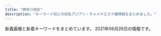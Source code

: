 ```yaml
---
title: "神奈川地区"
description: "キーワード別にの巨乳アジアン・チャイナエステ嬢情報をまとめました。"
---
```


新着画像と新着キーワードをまとめています。
2021年06月26日の情報です。

<DmmAffiliateIns />
<KeywordTable
  shops={
    [
    {
        "name": "\u82b1\u306e\u604b",
        "keywords": {},
        "url": "http://www.sh-riraku77.site/",
        "img_links": [
            "http://www.sh-riraku77.site/plus/images/room1.jpg",
            "http://www.sh-riraku77.site/picture/photo3.png",
            "http://www.sh-riraku77.site/picture/i_therapist.png",
            "http://www.sh-riraku77.site/picture/top23.png",
            "http://www.sh-riraku77.site/uploads/210608/1-21060Q30J02X.jpg",
            "http://www.sh-riraku77.site/picture/end.png",
            "http://www.sh-riraku77.site/plus/images/room4.jpg",
            "http://www.sh-riraku77.site/picture/s_staff.png",
            "http://www.sh-riraku77.site/uploads/210325/1-210325133926495.jpg",
            "http://www.sh-riraku77.site/plus/images/room3.jpg",
            "http://www.sh-riraku77.site/picture/s_new.png",
            "http://www.sh-riraku77.site/plus/images/room2.jpg",
            "http://www.sh-riraku77.site/picture/top22.png"
        ],
        "station": "JR\u65b0\u6749\u7530\u99c5\u897f\u53e3"
    },
    {
        "keywords": {
            "86": 4,
            "89": 2,
            "85": 2,
            "83": 4
        },
        "name": "\u9e97",
        "img_links": [
            "http://es-rei.work/_src/26747158/base_03.png",
            "http://es-rei.work/_src/47863244/line1.jpg",
            "http://es-rei.work/_src/26747205/navi2_01.png",
            "http://es-rei.work/_src/26747206/navi2_02.png",
            "http://es-rei.work/_src/26747153/base_01.png",
            "http://es-rei.work/_src/26838158/wechatimg75.jpg",
            "http://es-rei.work/_src/26747141/base_03.png",
            "http://es-rei.work/_src/26747202/list_03.png",
            "http://es-rei.work/_src/26747300/line3.png",
            "http://es-rei.work/_src/26824435/cam2.png",
            "http://es-rei.work/_src/26747204/list_05.png",
            "http://es-rei.work/_src/26747302/wechatimg204.jpg",
            "http://es-rei.work/_src/26747210/navi2_06.png",
            "http://es-rei.work/_src/26747289/wechatimg77.jpg",
            "http://es-rei.work/_src/26747287/line3.png",
            "http://es-rei.work/_src/26747229/line1.jpg",
            "http://es-rei.work/_src/26747221/wechatimg164_1.jpg",
            "http://es-rei.work/_src/34041596/05859f21726dfcef9faa9bab12a2595.jpg",
            "http://es-rei.work/_src/26790995/wechatimg38_20181018221746252.jpg",
            "http://es-rei.work/_src/26824216/b0131b16446464e537eff864d8f041bb.jpg",
            "http://es-rei.work/_src/26747199/sign.png",
            "http://es-rei.work/_src/26747288/line3.png",
            "http://es-rei.work/_src/34041693/line1.jpg",
            "http://es-rei.work/_src/26747231/line1.jpg",
            "http://es-rei.work/4.jpg",
            "http://es-rei.work/_src/34041599/line3.png",
            "http://es-rei.work/_src/26747203/list_04.png",
            "http://es-rei.work/_src/26747132/line1.jpg",
            "http://es-rei.work/_src/26747187/base_03.png",
            "http://es-rei.work/_src/26747173/base_03.png",
            "http://es-rei.work/_src/47863239/line3.png",
            "http://es-rei.work/_src/47863242/100054276feb8d8cef3ac5199531cfe.jpg",
            "http://es-rei.work/_src/26747170/base_01.png",
            "http://es-rei.work/_src/26747089/51d8ecbee4cc2935f070c539c37ded71.jpg",
            "http://es-rei.work/_src/26838174/line.png",
            "http://es-rei.work/5.jpg",
            "http://es-rei.work/_src/26747208/navi2_04.png",
            "http://es-rei.work/_src/26747093/_igp4295.jpg",
            "http://es-rei.work/_src/26747201/list_02.png",
            "http://es-rei.work/_src/26747114/base_03.png",
            "http://es-rei.work/_src/26747209/navi2_05.png",
            "http://es-rei.work/_src/26791115/_igp4263.jpg",
            "http://es-rei.work/_src/26747223/line3.png",
            "http://es-rei.work/_src/26791053/_dsf9449.jpg",
            "http://es-rei.work/_src/26838157/wechatimg77.jpg",
            "http://es-rei.work/_src/26747222/line3.png",
            "http://es-rei.work/_src/26791051/_dsf9446.jpg",
            "http://es-rei.work/2.jpg",
            "http://es-rei.work/_src/26747226/line3.png",
            "http://es-rei.work/_src/26747293/line3.png",
            "http://es-rei.work/_src/26747200/list_01.png",
            "http://es-rei.work/_src/34041600/line3.png",
            "http://es-rei.work/_src/47863108/wechatimg26_20200914183556350.jpg",
            "http://es-rei.work/_src/26791049/_dsf9442.jpg",
            "http://es-rei.work/3.jpg",
            "http://es-rei.work/_src/26838156/wechatimg204.jpg",
            "http://es-rei.work/_src/26747301/line3.png",
            "http://es-rei.work/_src/26838136/news.jpg",
            "http://es-rei.work/_src/26747296/line1.jpg",
            "http://es-rei.work/_src/26747294/line3.png",
            "http://es-rei.work/_src/26747185/base_01.png",
            "http://es-rei.work/1.jpg",
            "http://es-rei.work/_src/26838160/line.png",
            "http://es-rei.work/_src/47863241/05859f21726dfcef9faa9bab12a2595.jpg",
            "http://es-rei.work/_src/26747227/line3.png",
            "http://es-rei.work/_src/26747126/base_01.png",
            "http://es-rei.work/_src/26747086/base_01.png",
            "http://es-rei.work/_src/34041597/wechatimg26_20200914183556350.jpg",
            "http://es-rei.work/_src/47863240/line3.png",
            "http://es-rei.work/_src/26747304/line1.jpg",
            "http://es-rei.work/_src/26747225/wechatimg75.jpg",
            "http://es-rei.work/_src/26747207/navi2_03.png",
            "http://es-rei.work/_src/34124118/wechatimg26_20200914183556350.jpg",
            "http://es-rei.work/_src/26747292/wechatimg202.jpg",
            "http://es-rei.work/_src/26838155/wechatimg202.jpg",
            "http://es-rei.work/_src/26747218/line1.jpg"
        ],
        "url": "http://es-rei.work/",
        "station": "JR\u85e4\u6ca2\u99c5\u5357\u53e3"
    },
    {
        "keywords": {},
        "img_links": [
            "http://www.hamabei.com/images/buttona_06.jpg",
            "http://www.hamabei.com/images/buttona_05.jpg",
            "http://www.hamabei.com/images/giral007.jpg",
            "http://www.hamabei.com/images/buttona_07.jpg",
            "http://www.hamabei.com/images/buttona_04.jpg",
            "http://www.hamabei.com/images/miki1.jpg",
            "http://www.hamabei.com/images/giral009.jpg",
            "http://www.hamabei.com/images/qr.jpg",
            "http://www.hamabei.com/images/kaori1.jpg",
            "http://www.hamabei.com/images/yuka1.jpg",
            "http://www.hamabei.com/images/giral015.jpg",
            "http://www.hamabei.com/images/buttona_03.jpg",
            "http://www.hamabei.com/images/giral014.jpg",
            "http://www.hamabei.com/images/buttona_08.jpg",
            "http://www.hamabei.com/images/nana1.jpg",
            "http://www.hamabei.com/images/giral012.jpg"
        ],
        "url": "http://www.hamabei.com/",
        "name": "\u6d5c\u8fba\u306e\u604b",
        "station": "JR\u8305\u30f6\u5d0e\u99c5\u5357\u53e3"
    },
    {
        "url": "http://onlyone-relax.xyz/",
        "keywords": {
            "F": 8,
            "C": 8,
            "E": 8,
            "D": 61
        },
        "name": "\u30ad\u30e5\u30fc\u30c8",
        "img_links": [
            "http://onlyone-relax.xyz/images/cg10.jpg",
            "http://onlyone-relax.xyz/images/cg02.jpg",
            "http://onlyone-relax.xyz/images/cg01.jpg",
            "http://onlyone-relax.xyz/images/spacer300x450.png",
            "http://onlyone-relax.xyz/images/qr.jpg",
            "http://onlyone-relax.xyz/images/cg05.jpg",
            "http://onlyone-relax.xyz/images/cg09.jpg",
            "http://onlyone-relax.xyz/images/cg07.jpg",
            "http://onlyone-relax.xyz/images/4.jpg",
            "http://onlyone-relax.xyz/images/cg04.jpg",
            "http://onlyone-relax.xyz/images/top.png",
            "http://onlyone-relax.xyz/images/cg08.jpg",
            "http://onlyone-relax.xyz/images/cg03.jpg",
            "http://onlyone-relax.xyz/images/2.jpg",
            "http://onlyone-relax.xyz/images/top2.png",
            "http://onlyone-relax.xyz/images/cg06.jpg",
            "http://onlyone-relax.xyz/images/1.jpg"
        ],
        "station": "JR\u5c0f\u7530\u539f\u99c5\u897f\u53e3"
    },
    {
        "img_links": [
            "http://piyuataichi.xyz/picture/news.png",
            "http://piyuataichi.xyz/picture/top.png",
            "http://piyuataichi.xyz/picture/staff_s.png",
            "http://piyuataichi.xyz/uploads/210626/1-210626164312E4.jpg",
            "http://piyuataichi.xyz/uploads/210626/1-210626164Ja12.jpg",
            "http://piyuataichi.xyz/uploads/210626/1-210626164151A6.jpg",
            "http://piyuataichi.xyz/uploads/210626/1-210626164J14c.jpg",
            "http://piyuataichi.xyz/uploads/210626/1-21062616412X63.jpg",
            "http://piyuataichi.xyz/picture/evetop.png",
            "http://piyuataichi.xyz/uploads/210626/1-21062616432Y02.jpg"
        ],
        "name": "calm \u30ab\u30fc\u30e0",
        "url": "http://piyuataichi.xyz/",
        "station": "JR\u85e4\u6ca2\u99c5\u5357\u53e3",
        "keywords": {
            "86": 4,
            "85": 2,
            "D": 6
        }
    },
    {
        "name": "\u6e05\u6c34\u6e7e",
        "url": "http://vinerty.xyz/",
        "img_links": [
            "http://vinerty.xyz/uploads/210414/1-210414154346291.png",
            "http://vinerty.xyz/uploads/210414/1-2104141542145O.jpg",
            "http://vinerty.xyz/uploads/210414/1-21041415424K61.jpg",
            "http://vinerty.xyz/templets/default/picture/rec1.png",
            "http://vinerty.xyz/uploads/180620/1-1P62010193X63.jpg",
            "http://vinerty.xyz/uploads/210414/1-21041416305D18.jpg",
            "http://vinerty.xyz/templets/default/picture/head.jpg",
            "http://vinerty.xyz/uploads/180620/1-1P62010154K00.png",
            "http://vinerty.xyz/templets/default/picture/staff_t.jpg",
            "http://vinerty.xyz/uploads/210424/1-210424092F2349.jpg",
            "http://vinerty.xyz/templets/default/picture/news.jpg",
            "http://vinerty.xyz/templets/default/picture/interior_t.jpg",
            "http://vinerty.xyz/uploads/210414/1-210414154313312.jpg"
        ],
        "station": "\u6e58\u5357\u53f0\u99c5\u897f\u53e3",
        "keywords": {}
    },
    {
        "name": "\u30c0\u30df\u30a2\u30fc",
        "img_links": [
            "https://es-happy.com/staffPhoto/s20210522133207.jpg",
            "https://es-happy.com/images/store/01.jpg",
            "https://es-happy.com/images/store/04.jpg",
            "https://es-happy.com/staffPhoto/b20210522133148.jpg",
            "https://es-happy.com/staffPhoto/s20210522133223.jpg",
            "https://es-happy.com/staffPhoto/s20210522133148.jpg",
            "https://es-happy.com/staffPhoto/b20210522133223.jpg",
            "https://es-happy.com/images/mobile.jpg",
            "https://es-happy.com/images/store/03.jpg",
            "https://es-happy.com/images/returnBtn.jpg",
            "https://es-happy.com/staffPhoto/s20210522133230.jpg",
            "https://es-happy.com/images/store/02.jpg",
            "https://es-happy.com/staffPhoto/b20210522133207.jpg"
        ],
        "station": "JR\u6771\u6238\u585a\u99c5\u6771\u53e3",
        "keywords": {
            "86": 1,
            "85": 1,
            "87": 1,
            "D": 2
        },
        "url": "https://es-happy.com/"
    },
    {
        "keywords": {},
        "url": "http://lavender-est.xyz/",
        "station": "JR\u85e4\u6ca2\u99c5\u5357\u53e3",
        "name": "\u30e9\u30d9\u30f3\u30c0\u30fc",
        "img_links": [
            "http://lavender-est.xyz/images/room/r4.jpg",
            "http://lavender-est.xyz/girl/15_1.jpg",
            "http://lavender-est.xyz/girl/7.jpg",
            "http://lavender-est.xyz/images/room/r3.jpg",
            "http://lavender-est.xyz/girl/14.jpg",
            "http://lavender-est.xyz/images/pro_girl_line.jpg",
            "http://lavender-est.xyz/girl/1.jpg",
            "http://lavender-est.xyz/girl/14_2.jpg",
            "http://lavender-est.xyz/girl/10.jpg",
            "http://lavender-est.xyz/girl/4.jpg",
            "http://lavender-est.xyz/girl/6_1.jpg",
            "http://lavender-est.xyz/images/top01.jpg",
            "http://lavender-est.xyz/girl/15.jpg",
            "http://lavender-est.xyz/girl/6.jpg",
            "http://lavender-est.xyz/girl/5.jpg",
            "http://lavender-est.xyz/images/mobile.png",
            "http://lavender-est.xyz/images/lr_02.jpg",
            "http://lavender-est.xyz/images/tel.png",
            "http://lavender-est.xyz/images/twitter.jpg",
            "http://lavender-est.xyz/girl/3.jpg",
            "http://lavender-est.xyz/girl/4_1.jpg",
            "http://lavender-est.xyz/girl/7_1.jpg",
            "http://lavender-est.xyz/girl/11_2.jpg",
            "http://lavender-est.xyz/girl/2_1.jpg",
            "http://lavender-est.xyz/girl/11_1.jpg",
            "http://lavender-est.xyz/girl/10_2.jpg",
            "http://lavender-est.xyz/images/room/r1.jpg",
            "http://lavender-est.xyz/girl/9.jpg",
            "http://lavender-est.xyz/girl/no.jpg",
            "http://lavender-est.xyz/girl/7_2.jpg",
            "http://lavender-est.xyz/girl/14_1.jpg",
            "http://lavender-est.xyz/girl/5_3.jpg",
            "http://lavender-est.xyz/girl/10_1.jpg",
            "http://lavender-est.xyz/images/room/r2.jpg",
            "http://lavender-est.xyz/girl/11.jpg",
            "http://lavender-est.xyz/girl/9_2.jpg",
            "http://lavender-est.xyz/girl/2.jpg",
            "http://lavender-est.xyz/girl/3_1.jpg",
            "http://lavender-est.xyz/i/girl/4.jpg",
            "http://lavender-est.xyz/images/bar_staff.jpg",
            "http://lavender-est.xyz/girl/9_1.jpg",
            "http://lavender-est.xyz/girl/5_2.jpg",
            "http://lavender-est.xyz/girl/5_1.jpg"
        ]
    },
    {
        "url": "http://tiffany1818.biz/",
        "keywords": {
            "E": 3,
            "D": 15,
            "86": 18
        },
        "img_links": [
            "http://tiffany1818.biz/images/evetop.png",
            "http://tiffany1818.biz/images/cg02.jpg",
            "http://tiffany1818.biz/images/news.png",
            "http://tiffany1818.biz/images/cg03.jpg",
            "http://tiffany1818.biz/images/staff_s.png",
            "http://tiffany1818.biz/images/cg01.jpg",
            "http://tiffany1818.biz/images/top.png",
            "http://tiffany1818.biz/images/cg06.jpg",
            "http://tiffany1818.biz/images/cg05.jpg",
            "http://tiffany1818.biz/images/cg07.jpg"
        ],
        "station": "\u4e0a\u6c38\u8c37\u99c5",
        "name": "\u5922\u306e\u8776\u3005"
    },
    {
        "keywords": {
            "D": 40,
            "E": 8,
            "86": 8,
            "85": 40,
            "C": 8,
            "87": 8
        },
        "img_links": [
            "http://izumi.ests.jp/images/room4.jpg",
            "http://izumi.ests.jp/photos/sites/54/2020/09/2020092004565418.jpg",
            "http://izumi.ests.jp/photos/sites/54/2020/12/2020121307073529.jpg",
            "http://izumi.ests.jp/images/service3.jpg",
            "http://izumi.ests.jp/photos/sites/54/2019/10/2019100205592997.jpg",
            "http://izumi.ests.jp/images/s1.jpg",
            "http://izumi.ests.jp/photos/sites/54/2020/05/2020051209400132.jpg",
            "http://izumi.ests.jp/images/room1.jpg",
            "http://izumi.ests.jp/images/mobile.jpg",
            "http://izumi.ests.jp/images/info2.jpg",
            "http://izumi.ests.jp/images/service4.jpg",
            "http://izumi.ests.jp/images/service1.jpg",
            "http://izumi.ests.jp/photos/sites/54/2019/10/2019100205593058.jpg",
            "http://izumi.ests.jp/images/top.jpg",
            "http://izumi.ests.jp/images/room2.jpg",
            "http://izumi.ests.jp/photos/sites/54/2020/07/2020070605483923.jpg",
            "http://izumi.ests.jp/photos/sites/54/2021/05/2021052103244595.jpg",
            "http://izumi.ests.jp/images/s_news.jpg",
            "http://izumi.ests.jp/images/room3.jpg",
            "http://izumi.ests.jp/images/info.jpg",
            "http://izumi.ests.jp/images/service2.jpg",
            "http://izumi.ests.jp/images/s3.jpg"
        ],
        "url": "http://izumi.ests.jp/",
        "name": "\u6e58\u5357\u604b",
        "station": "\u6e58\u5357\u53f0\u99c5\u897f\u53e3"
    },
    {
        "img_links": [
            "http://www.kaori.mensest.com/files/002.jpg",
            "http://www.kaori.mensest.com/files/005.jpg",
            "http://www.kaori.mensest.com/files/001.jpg",
            "http://www.kaori.mensest.com/images/mobile.jpg",
            "http://www.kaori.mensest.com/files/003.jpg",
            "http://princess.ests.jp/images/room-3.jpg",
            "http://www.kaori.mensest.com/images/s_staff.jpg",
            "http://www.kaori.mensest.com/images/room-00.jpg",
            "http://www.kaori.mensest.com/images/top.png",
            "http://www.kaori.mensest.com/images/s_link.jpg",
            "http://princess.ests.jp/images/room-4.jpg",
            "http://www.kaori.mensest.com/files/004.jpg",
            "http://princess.ests.jp/images/room-1.jpg"
        ],
        "station": "\u6e58\u5357\u53f0\u99c5\u6771\u53e3",
        "keywords": {
            "C": 13,
            "D": 10,
            "87": 10
        },
        "name": "\u591c\u306e\u9999\u308a",
        "url": "http://www.kaori.mensest.com/"
    },
    {
        "url": "http://pretty-esthe.com/",
        "img_links": [
            "http://pretty-esthe.com/images/evetop.png",
            "http://pretty-esthe.com/images/r1.jpg",
            "http://pretty-esthe.com/images/r3.jpg",
            "http://pretty-esthe.com/images/cg07.jpg",
            "http://pretty-esthe.com/images/r4.jpg",
            "http://pretty-esthe.com/images/r2.jpg",
            "http://pretty-esthe.com/images/top.png",
            "http://pretty-esthe.com/images/staff_s.png",
            "http://pretty-esthe.com/images/cg09.jpg",
            "http://pretty-esthe.com/images/cg01.jpg",
            "http://pretty-esthe.com/images/cg03.jpg",
            "http://pretty-esthe.com/images/cg05.jpg",
            "http://pretty-esthe.com/images/news.png",
            "http://pretty-esthe.com/images/cg02.jpg"
        ],
        "station": "JR\u6238\u585a\u99c5\u6771\u53e3",
        "name": "\u840c\u3048",
        "keywords": {
            "86": 18,
            "E": 3,
            "D": 15
        }
    },
    {
        "name": "Best Love \uff5e\u30d9\u30b9\u30c8\u30e9\u30d6\uff5e",
        "keywords": {
            "83": 20,
            "C": 37,
            "87": 12,
            "D": 8
        },
        "url": "http://www.bestlove.iesjp.com/",
        "station": "JR\u5e73\u585a\u99c5\u5317\u53e3",
        "img_links": [
            "http://www.bestlove.iesjp.com/images/r3.jpg",
            "http://www.bestlove.iesjp.com/files/001-02.jpg",
            "http://www.bestlove.iesjp.com/files/006-03.jpg",
            "http://www.bestlove.iesjp.com/files/008-03.jpg",
            "http://www.bestlove.iesjp.com/files/005.jpg",
            "http://www.bestlove.iesjp.com/photo_news/upimg/5129560a1cb3fa4f74_0.jpg",
            "http://www.bestlove.iesjp.com/files/007-02.jpg",
            "http://www.bestlove.iesjp.com/files/004-02.jpg",
            "http://www.bestlove.iesjp.com/files/004-03.jpg",
            "http://www.bestlove.iesjp.com/files/005-02.jpg",
            "http://www.bestlove.iesjp.com/files/003-03.jpg",
            "http://www.bestlove.iesjp.com/files/007-03.jpg",
            "http://www.bestlove.iesjp.com/files/003-02.jpg",
            "http://www.bestlove.iesjp.com/files/003.jpg",
            "http://www.bestlove.iesjp.com/files/004.jpg",
            "http://www.bestlove.iesjp.com/images/atomosky.jpg",
            "http://www.bestlove.iesjp.com/files/001.jpg",
            "http://www.bestlove.iesjp.com/photo_news/upimg/3962760c85494d91ae_0.jpg",
            "http://www.bestlove.iesjp.com/files/002-02.jpg",
            "http://www.bestlove.iesjp.com/files/008.jpg",
            "http://www.bestlove.iesjp.com/images/mobile.jpg",
            "http://www.bestlove.iesjp.com/files/008-02.jpg",
            "http://www.bestlove.iesjp.com/files/009-03.jpg",
            "http://www.bestlove.iesjp.com/images/line.png",
            "http://www.bestlove.iesjp.com/files/007.jpg",
            "http://www.bestlove.iesjp.com/files/002.jpg",
            "http://www.bestlove.iesjp.com/files/009-02.jpg",
            "http://www.bestlove.iesjp.com/files/006.jpg",
            "http://www.bestlove.iesjp.com/files/005-03.jpg",
            "http://www.bestlove.iesjp.com/files/009.jpg",
            "http://www.bestlove.iesjp.com/files/006-02.jpg",
            "http://www.bestlove.iesjp.com/files/001-03.jpg",
            "http://www.bestlove.iesjp.com/files/002-03.jpg"
        ]
    },
    {
        "url": "https://kanojyo-room.jpn.cm/",
        "station": "\u4e0a\u5927\u5ca1\u99c5\u897f\u53e3",
        "name": "\u86cd",
        "img_links": [
            "https://kanojyo-room.jpn.cm/photos/sites/24/2021/06/2021061014474482.jpg",
            "https://kanojyo-room.jpn.cm/images/top.png",
            "https://kanojyo-room.jpn.cm/images/room4.jpg",
            "https://kanojyo-room.jpn.cm/images/sp_top.jpg",
            "https://kanojyo-room.jpn.cm/images/tit_new.jpg",
            "https://kanojyo-room.jpn.cm/images/link_nav04.jpg",
            "https://kanojyo-room.jpn.cm/images/link_nav01.jpg",
            "https://kanojyo-room.jpn.cm/images/room1.jpg",
            "https://kanojyo-room.jpn.cm/images/tit_eject.jpg",
            "https://kanojyo-room.jpn.cm/images/link_nav06.jpg",
            "https://kanojyo-room.jpn.cm/images/btn_eject.jpg",
            "https://kanojyo-room.jpn.cm/photos/sites/24/2021/06/2021061014484398.jpg",
            "https://kanojyo-room.jpn.cm/photos/sites/24/2021/06/2021061014482026.jpg",
            "https://kanojyo-room.jpn.cm/images/room5.jpg",
            "https://kanojyo-room.jpn.cm/photos/sites/24/2021/06/2021061014491572.jpg",
            "https://kanojyo-room.jpn.cm/images/link_nav07.jpg",
            "https://kanojyo-room.jpn.cm/images/img_eject.jpg",
            "https://kanojyo-room.jpn.cm/images/room3.jpg",
            "https://kanojyo-room.jpn.cm/images/link_nav03.jpg",
            "https://kanojyo-room.jpn.cm/images/room6.jpg",
            "https://kanojyo-room.jpn.cm/images/tit_face.jpg",
            "https://kanojyo-room.jpn.cm/images/close_eject.png",
            "https://kanojyo-room.jpn.cm/images/room2.jpg",
            "https://kanojyo-room.jpn.cm/images/link_nav02.jpg",
            "https://kanojyo-room.jpn.cm/images/link_nav05.jpg"
        ],
        "keywords": {
            "C": 40,
            "85": 12,
            "D": 48,
            "87": 12,
            "86": 24
        }
    },
    {
        "keywords": {
            "\u30bb\u30af\u30b7\u30fc": 5,
            "84": 4,
            "87": 5,
            "F": 1
        },
        "url": "https://174018370.wixsite.com/mysite-5/",
        "img_links": [
            "https://static.wixstatic.com/media/fa16f5_86eb1c796f8c4331b4c38b69cda1b743~mv2.jpg",
            "https://static.wixstatic.com/media/fa16f5_c5eb62e882bb4223841ed94f9c0e4c94~mv2.jpg",
            "https://static.wixstatic.com/media/fa16f5_10bb2bee15cc4bae8e5cb63703e45c70~mv2.jpg"
        ],
        "station": "JR\u85e4\u6ca2\u99c5\u5357\u53e3",
        "name": "\u30a2\u30eb\u30b9"
    },
    {
        "url": "https://temiri.ests.jp/",
        "name": "\u30c6\u30df\u30ea",
        "keywords": {
            "86": 12,
            "83": 12,
            "C": 52,
            "D": 36,
            "85": 24
        },
        "station": "JR\u6238\u585a\u99c5\u897f\u53e3",
        "img_links": [
            "https://temiri.ests.jp/photos/sites/37/2021/06/2021062407312689.jpg",
            "https://temiri.ests.jp/images/link_nav06.jpg",
            "https://temiri.ests.jp/images/room1.jpg",
            "https://temiri.ests.jp/images/link_nav07.jpg",
            "https://temiri.ests.jp/images/room6.jpg",
            "https://temiri.ests.jp/images/tit_face.jpg",
            "https://temiri.ests.jp/images/room3.jpg",
            "https://temiri.ests.jp/images/sp_top.jpg",
            "https://temiri.ests.jp/images/close_eject.png",
            "https://temiri.ests.jp/photos/sites/37/2021/06/2021062407313095.jpg",
            "https://temiri.ests.jp/photos/sites/37/2021/06/202106240731274.jpg",
            "https://temiri.ests.jp/images/top.png",
            "https://temiri.ests.jp/images/link_nav01.jpg",
            "https://temiri.ests.jp/photos/sites/37/2021/06/2021062407312823.jpg",
            "https://temiri.ests.jp/images/link_nav03.jpg",
            "https://temiri.ests.jp/images/tit_new.jpg",
            "https://temiri.ests.jp/images/room4.jpg",
            "https://temiri.ests.jp/images/link_nav02.jpg",
            "https://temiri.ests.jp/images/img_eject.jpg",
            "https://temiri.ests.jp/images/room2.jpg",
            "https://temiri.ests.jp/images/link_nav04.jpg",
            "https://temiri.ests.jp/images/link_nav05.jpg",
            "https://temiri.ests.jp/images/btn_eject.jpg",
            "https://temiri.ests.jp/images/tit_eject.jpg",
            "https://temiri.ests.jp/images/room5.jpg"
        ]
    },
    {
        "keywords": {
            "C": 9
        },
        "url": "http://airi-est.xyz/",
        "img_links": [
            "http://airi-est.xyz/images/tel.png",
            "http://airi-est.xyz/images/info.jpg",
            "http://airi-est.xyz/images/room4.jpg",
            "http://airi-est.xyz/images/clear_line.png",
            "http://airi-est.xyz/girl/1.jpg",
            "http://airi-est.xyz/images/rec-top.jpg",
            "http://airi-est.xyz/images/sub_news.png",
            "http://airi-est.xyz/images/sub_pickup.png",
            "http://airi-est.xyz/images/sub_staff.png",
            "http://airi-est.xyz/images/room1.jpg",
            "http://airi-est.xyz/images/room3.jpg",
            "http://airi-est.xyz/images/return.png",
            "http://airi-est.xyz/images/qr.jpg",
            "http://airi-est.xyz/images/icon_call.png",
            "http://airi-est.xyz/girl/3.jpg",
            "http://airi-est.xyz/images/room2.jpg"
        ],
        "name": "\u591c\u6765\u9999",
        "station": "JR\u5c0f\u7530\u539f\u99c5\u6771\u53e3"
    },
    {
        "station": "\u4e0a\u5927\u5ca1\u99c5",
        "keywords": {
            "85": 5,
            "D": 10,
            "C": 13,
            "E": 10,
            "87": 10,
            "88": 5
        },
        "name": "\u3075\u308f\u3075\u308f\u5a18",
        "url": "https://fuwafuwa-girl.jpn.vin/",
        "img_links": [
            "https://fuwafuwa-girl.jpn.vin/images/m9.jpg",
            "https://fuwafuwa-girl.jpn.vin/images/room4.jpg",
            "https://fuwafuwa-girl.jpn.vin/photos/sites/34/2021/02/2021022406110282.jpg",
            "https://fuwafuwa-girl.jpn.vin/images/s_massage.png",
            "https://fuwafuwa-girl.jpn.vin/images/info.jpg",
            "https://fuwafuwa-girl.jpn.vin/images/s_staff.png",
            "https://fuwafuwa-girl.jpn.vin/images/m13.jpg",
            "https://fuwafuwa-girl.jpn.vin/images/room2.jpg",
            "https://fuwafuwa-girl.jpn.vin/images/m10.jpg",
            "https://fuwafuwa-girl.jpn.vin/images/m12.jpg",
            "https://fuwafuwa-girl.jpn.vin/images/m14.jpg",
            "https://fuwafuwa-girl.jpn.vin/images/room3.jpg",
            "https://fuwafuwa-girl.jpn.vin/photos/sites/34/2021/02/2021022406110276.jpg",
            "https://fuwafuwa-girl.jpn.vin/images/m7.jpg",
            "https://fuwafuwa-girl.jpn.vin/images/m11.jpg",
            "https://fuwafuwa-girl.jpn.vin/images/mobile.jpg",
            "https://fuwafuwa-girl.jpn.vin/images/s_link.png",
            "https://fuwafuwa-girl.jpn.vin/photos/sites/34/2021/02/202102240611046.jpg",
            "https://fuwafuwa-girl.jpn.vin/photos/sites/34/2021/02/2021022406110384.jpg",
            "https://fuwafuwa-girl.jpn.vin/images/s_pick.png",
            "https://fuwafuwa-girl.jpn.vin/images/s_news.png",
            "https://fuwafuwa-girl.jpn.vin/images/m8.jpg",
            "https://fuwafuwa-girl.jpn.vin/images/top.png",
            "https://fuwafuwa-girl.jpn.vin/images/m15.jpg",
            "https://fuwafuwa-girl.jpn.vin/images/room1.jpg"
        ]
    },
    {
        "keywords": {
            "87": 18,
            "C": 14,
            "83": 18,
            "85": 36,
            "86": 36,
            "D": 108
        },
        "img_links": [
            "https://arena.jpn.vin/photos/sites/25/2021/02/202102101913575.jpg",
            "https://arena.jpn.vin/photos/sites/25/2021/02/2021021019135619.jpg",
            "https://arena.jpn.vin/images/s2.jpg",
            "https://arena.jpn.vin/images/room3.jpg",
            "https://arena.jpn.vin/photos/sites/25/2021/04/2021043011491629.jpg",
            "https://arena.jpn.vin/images/top.jpg",
            "https://arena.jpn.vin/images/news_bj2.jpg",
            "https://arena.jpn.vin/images/room2.jpg",
            "https://arena.jpn.vin/images/s_link.jpg",
            "https://arena.jpn.vin/images/room1.jpg",
            "https://arena.jpn.vin/images/tel.jpg",
            "https://arena.jpn.vin/images/s_staff.jpg",
            "https://arena.jpn.vin/photos/sites/25/2021/03/2021031912153947.jpg",
            "https://arena.jpn.vin/photos/sites/25/2021/02/2021021019135553.jpg",
            "https://arena.jpn.vin/images/s_face.jpg",
            "https://arena.jpn.vin/images/s1.jpg",
            "https://arena.jpn.vin/images/s_news.jpg",
            "https://arena.jpn.vin/photos/sites/25/2021/02/2021021019135821.jpg",
            "https://arena.jpn.vin/images/mobile.jpg",
            "https://arena.jpn.vin/images/room4.jpg",
            "https://arena.jpn.vin/images/new.jpg"
        ],
        "url": "https://arena.jpn.vin/",
        "name": "\u30a2\u30ea\u30fc\u30ca",
        "station": "\u79e6\u91ce\u99c5\u5317\u53e3"
    },
    {
        "url": "http://es-tiara.jpest.net/",
        "station": "JR\u85e4\u6ca2\u99c5\u5357\u53e3",
        "keywords": {},
        "img_links": [
            "http://es-tiara.jpest.net/uploads//sites/29/2021/05/g4.jpg",
            "http://es-tiara.jpest.net/uploads//sites/29/elementor/thumbs/g1-p6y6ogby9cdarq0icm1wwjj5eduwzt7ittx28ga660.jpg",
            "http://es-tiara.jpest.net/uploads//sites/29/2021/05/g3.jpg",
            "http://es-tiara.jpest.net/uploads//sites/29/elementor/thumbs/g2-p6y6me2p9fjnaj0de7ydxk9qgy0x3q0q7mdpblc9tk.jpg",
            "http://es-tiara.jpest.net/uploads//sites/29/2020/11/top-1.png",
            "http://es-tiara.jpest.net/uploads//sites/29/elementor/thumbs/g3-p6y6s5t17tg0kcmmp7qxqlulr3l1ctxeo6k0dqs9mg.jpg",
            "http://es-tiara.jpest.net/uploads//sites/29/2020/11/liushu.png",
            "http://es-tiara.jpest.net/uploads//sites/29/elementor/thumbs/g4-p6y6qq3wrxh8tspq33egfgw92wnulh8652oaziwx4o.jpg",
            "http://es-tiara.jpest.net/uploads//sites/29/2020/11/new_01.jpg",
            "http://es-tiara.jpest.net/uploads//sites/29/2021/05/g2.jpg",
            "http://es-tiara.jpest.net/uploads//sites/29/2021/05/g1.jpg",
            "http://es-tiara.jpest.net/uploads//sites/29/2020/11/new_03.jpg"
        ],
        "name": "\u30c6\u30a3\u30a2\u30e9"
    },
    {
        "img_links": [
            "http://o-jp.com/tsubaki/images/photo04.jpg",
            "http://o-jp.com/tsubaki/images/photo03.jpg",
            "http://o-jp.com/tsubaki/images/t_mobile.jpg",
            "http://o-jp.com/tsubaki/images/photo02.jpg",
            "http://o-jp.com/tsubaki/images/mimi1.jpg",
            "http://o-jp.com/tsubaki/images/index_enter.jpg",
            "http://o-jp.com/tsubaki/images/t_discount.jpg",
            "http://o-jp.com/tsubaki/images/photo01.jpg"
        ],
        "keywords": {
            "C": 6
        },
        "station": "JR\u5e73\u585a\u99c5\u897f\u53e3",
        "name": "\u693f",
        "url": "http://o-jp.com/tsubaki/"
    },
    {
        "keywords": {},
        "img_links": [
            "http://yacho.est-u.com/images/2.jpg",
            "http://yacho.est-u.com/images/index_03.jpg",
            "http://yacho.est-u.com/images/index_14.jpg",
            "http://yacho.est-u.com/images/k1.jpg",
            "http://yacho.est-u.com/images/staff_01.jpg",
            "http://yacho.est-u.com/images/index_10.jpg",
            "http://yacho.est-u.com/images/index_12.jpg",
            "http://yacho.est-u.com/images/index_02.jpg",
            "http://yacho.est-u.com/images/5.jpg",
            "http://yacho.est-u.com/images/3.jpg",
            "http://yacho.est-u.com/images/index_01.jpg",
            "http://yacho.est-u.com/images/index_04.jpg",
            "http://yacho.est-u.com/images/index_05.jpg",
            "http://yacho.est-u.com/images/6.jpg",
            "http://yacho.est-u.com/images/index_15.jpg",
            "http://yacho.est-u.com/images/index_06.jpg",
            "http://yacho.est-u.com/images/index_17.jpg",
            "http://yacho.est-u.com/images/staff_03.jpg",
            "http://yacho.est-u.com/images/k2.jpg",
            "http://yacho.est-u.com/images/1.jpg",
            "http://yacho.est-u.com/images/4.jpg",
            "http://yacho.est-u.com/images/index_07.jpg"
        ],
        "station": "JR\u85e4\u6ca2\u99c5\u5357\u53e3",
        "url": "http://yacho.est-u.com/",
        "name": "\u591c\u8776"
    },
    {
        "name": "\u7652\u5fc3\u5712",
        "station": "JR\u85e4\u6ca2\u99c5\u5357\u53e3",
        "url": "http://yushinen.info/",
        "keywords": {},
        "img_links": [
            "http://yushinen.info/images/nei-03.png",
            "http://yushinen.info/images/room2.jpg",
            "http://yushinen.info/images/g2.jpg",
            "http://yushinen.info/images/g7.jpg",
            "http://yushinen.info/images/g6.jpg",
            "http://yushinen.info/images/top.jpg",
            "http://yushinen.info/images/room1.jpg",
            "http://yushinen.info/images/flw.png",
            "http://yushinen.info/images/room4.jpg",
            "http://yushinen.info/images/g3.jpg",
            "http://yushinen.info/images/g0.jpg",
            "http://yushinen.info/images/mobile.png",
            "http://yushinen.info/images/g1.jpg",
            "http://yushinen.info/images/g5.jpg",
            "http://yushinen.info/images/room3.jpg",
            "http://yushinen.info/images/room5.jpg",
            "http://yushinen.info/images/g4.jpg",
            "http://yushinen.info/images/info.png",
            "http://yushinen.info/images/room6.jpg"
        ]
    },
    {
        "name": "\u5929\u4f7f\u306e\u604b",
        "keywords": {},
        "img_links": [
            "http://tenshinokoi.es-come.net/i/120/sumire1.jpg",
            "http://tenshinokoi.es-come.net/img/header00.jpg",
            "http://tenshinokoi.es-come.net/images/infobar.png",
            "http://tenshinokoi.es-come.net/i/80/risa1.jpg",
            "http://tenshinokoi.es-come.net/images/info1.jpg",
            "http://tenshinokoi.es-come.net/girls/kana1.jpg",
            "http://tenshinokoi.es-come.net/img/header01.jpg",
            "http://tenshinokoi.es-come.net/images/shishubar.png",
            "http://tenshinokoi.es-come.net/images/qr.jpg",
            "http://tenshinokoi.es-come.net/i/120/risa1.jpg",
            "http://tenshinokoi.es-come.net/i/80/sumire1.jpg",
            "http://tenshinokoi.es-come.net/i/120/yuyu1.jpg",
            "http://tenshinokoi.es-come.net/images/share/pickup.png",
            "http://tenshinokoi.es-come.net/girls/yuki1.jpg",
            "http://tenshinokoi.es-come.net/girls/riri1.jpg",
            "http://tenshinokoi.es-come.net/i/120/yuna1.jpg",
            "http://tenshinokoi.es-come.net/i/80/yuna1.jpg",
            "http://tenshinokoi.es-come.net/girls/sumire1.jpg",
            "http://tenshinokoi.es-come.net/images/info2.jpg",
            "http://tenshinokoi.es-come.net/img/yuyu1.jpg",
            "http://tenshinokoi.es-come.net/girls/hiromi1.jpg",
            "http://tenshinokoi.es-come.net/img/header02.jpg",
            "http://tenshinokoi.es-come.net/girls/misaki1.jpg",
            "http://tenshinokoi.es-come.net/girls/risa1.jpg",
            "http://tenshinokoi.es-come.net/img/risa1.jpg",
            "http://tenshinokoi.es-come.net/girls/yurika1.jpg",
            "http://tenshinokoi.es-come.net/images/therapistbar.png",
            "http://tenshinokoi.es-come.net/images/share/tel.png",
            "http://tenshinokoi.es-come.net/images/share/sp-kp2.png",
            "http://tenshinokoi.es-come.net/i/80/yuyu1.jpg",
            "http://tenshinokoi.es-come.net/img/sumire1.jpg",
            "http://tenshinokoi.es-come.net/girls/yuyu1.jpg"
        ],
        "url": "http://tenshinokoi.es-come.net/",
        "station": "\u8305\u30f6\u5d0e\u99c5\u5357\u53e3"
    },
    {
        "station": "JR\u85e4\u6ca2\u99c5\u5357\u53e3",
        "keywords": {},
        "img_links": [
            "http://f-kaori.work/sp/img/yaya1.jpg",
            "http://f-kaori.work/images/7.jpg",
            "http://f-kaori.work/sp/images/staff_t.jpg",
            "http://f-kaori.work/sp/img/yoka1.jpg",
            "http://f-kaori.work/images/int1.png",
            "http://f-kaori.work/sp/images/int1.png",
            "http://f-kaori.work/sp/images/rec2.jpg",
            "http://f-kaori.work/img/yumi1.jpg",
            "http://f-kaori.work/images/line.png",
            "http://f-kaori.work/sp/img/yumi1.jpg",
            "http://f-kaori.work/sp/images/sys.png",
            "http://f-kaori.work/sp/images/interior_t.jpg",
            "http://f-kaori.work/sp/images/6.jpg",
            "http://f-kaori.work/images/sm.jpg",
            "http://f-kaori.work/sp/images/9.jpg",
            "http://f-kaori.work/sp/images/pc.jpg",
            "http://f-kaori.work/sp/images/rec3.png",
            "http://f-kaori.work/images/staff_t.jpg",
            "http://f-kaori.work/sp/menu/interior.jpg",
            "http://f-kaori.work/sp/images/topgirl.png",
            "http://f-kaori.work/sp/images/rec1.png",
            "http://f-kaori.work/sp/menu/top.jpg",
            "http://f-kaori.work/images/10.jpg",
            "http://f-kaori.work/sp/menu/staff.jpg",
            "http://f-kaori.work/sp/images/8.jpg",
            "http://f-kaori.work/img/sasa1.jpg",
            "http://f-kaori.work/images/sisu_t.jpg",
            "http://f-kaori.work/images/head.jpg",
            "http://f-kaori.work/images/11.jpg",
            "http://f-kaori.work/img/emi1.jpg",
            "http://f-kaori.work/sp/images/tel.jpg",
            "http://f-kaori.work/img/sora1.jpg",
            "http://f-kaori.work/sp/images/head.jpg",
            "http://f-kaori.work/sp/img/sora1.jpg",
            "http://f-kaori.work/sp/images/sisu.jpg",
            "http://f-kaori.work/images/int2.png",
            "http://f-kaori.work/sp/images/newsb.png",
            "http://f-kaori.work/img/yoka1.jpg",
            "http://f-kaori.work/sp/images/1.jpg",
            "http://f-kaori.work/images/rec1.png",
            "http://f-kaori.work/sp/img/sasa1.jpg",
            "http://f-kaori.work/sp/images/news.png",
            "http://f-kaori.work/images/6.jpg",
            "http://f-kaori.work/sp/images/sisu_t.png",
            "http://f-kaori.work/images/interior_t.jpg",
            "http://f-kaori.work/img/risa1.jpg",
            "http://f-kaori.work/sp/images/11.jpg",
            "http://f-kaori.work/sp/img/emi1.jpg",
            "http://f-kaori.work/img/yaya1.jpg",
            "http://f-kaori.work/sp/images/7.jpg",
            "http://f-kaori.work/sp/images/top.jpg",
            "http://f-kaori.work/sp/images/10.jpg",
            "http://f-kaori.work/sp/images/int2.png",
            "http://f-kaori.work/images/rec2.jpg",
            "http://f-kaori.work/images/1.jpg",
            "http://f-kaori.work/images/sisu.png",
            "http://f-kaori.work/images/8.jpg",
            "http://f-kaori.work/sp/img/risa1.jpg",
            "http://f-kaori.work/images/9.jpg",
            "http://f-kaori.work/sp/images/footer.png",
            "http://f-kaori.work/images/concept.png",
            "http://f-kaori.work/images/mobile.jpg",
            "http://f-kaori.work/images/sys.png",
            "http://f-kaori.work/images/news.png"
        ],
        "url": "http://f-kaori.work/",
        "name": "\u85ab"
    },
    {
        "url": "http://esthe-massage.pw/",
        "station": "JR\u5e73\u585a\u99c5",
        "img_links": [
            "http://esthe-massage.pw/img/cg01.jpg",
            "http://esthe-massage.pw/img/m1.jpg",
            "http://esthe-massage.pw/img/cg05.jpg",
            "http://esthe-massage.pw/img/m10.jpg",
            "http://esthe-massage.pw/img/noo.png",
            "http://esthe-massage.pw/img/cg04.jpg",
            "http://esthe-massage.pw/img/cg03.jpg",
            "http://esthe-massage.pw/img/m3.jpg",
            "http://esthe-massage.pw/img/m5.jpg",
            "http://esthe-massage.pw/img/stan.png",
            "http://esthe-massage.pw/img/fla.jpg",
            "http://esthe-massage.pw/img/m30.jpg",
            "http://esthe-massage.pw/img/m20.jpg",
            "http://esthe-massage.pw/img/m4.jpg",
            "http://esthe-massage.pw/img/m6.jpg",
            "http://esthe-massage.pw/img/m2.jpg",
            "http://esthe-massage.pw/img/m60.jpg",
            "http://esthe-massage.pw/img/no.png",
            "http://esthe-massage.pw/img/cg02.jpg",
            "http://esthe-massage.pw/img/top.jpg"
        ],
        "keywords": {
            "86": 3,
            "87": 1,
            "D": 3,
            "85": 1,
            "E": 2
        },
        "name": "\u6843\u9999"
    },
    {
        "keywords": {
            "C": 13
        },
        "name": "\u82b1\u306e\u6249",
        "img_links": [
            "http://hana-tobira.xyz/images/end.png",
            "http://hana-tobira.xyz/images/tite-i.png",
            "http://hana-tobira.xyz/images/tite-staff.jpg",
            "http://hana-tobira.xyz/images/g5.jpg",
            "http://hana-tobira.xyz/images/g2.jpg",
            "http://hana-tobira.xyz/images/pickup_t.jpg",
            "http://hana-tobira.xyz/images/g4.jpg",
            "http://hana-tobira.xyz/images/g6.jpg",
            "http://hana-tobira.xyz/images/g7.jpg",
            "http://hana-tobira.xyz/images/mobile.jpg",
            "http://hana-tobira.xyz/images/g.jpg",
            "http://hana-tobira.xyz/images/tite-link.jpg"
        ],
        "station": "JR\u85e4\u6ca2\u99c5\u5357\u53e3",
        "url": "http://hana-tobira.xyz/"
    },
    {
        "url": "http://www.cc-girl.work/",
        "keywords": {},
        "station": "\u4e0a\u5927\u5ca1\u99c5",
        "name": "yuyu-\u3086\u3046\u3086-",
        "img_links": [
            "http://www.cc-girl.work/images/5.jpg",
            "http://www.cc-girl.work/images/4.jpg",
            "http://www.cc-girl.work/images/mobile.jpg",
            "http://www.cc-girl.work/images/sys2.jpg",
            "http://www.cc-girl.work/images/head.jpg",
            "http://www.cc-girl.work/images/int1.jpg",
            "http://www.cc-girl.work/img/eri1.jpg",
            "http://www.cc-girl.work/images/rec1.jpg",
            "http://www.cc-girl.work/img/momo1.jpg",
            "http://www.cc-girl.work/img/ai1.jpg",
            "http://www.cc-girl.work/images/6.jpg",
            "http://www.cc-girl.work/images/ac1.jpg",
            "http://www.cc-girl.work/images/11.jpg",
            "http://www.cc-girl.work/images/staff_t.jpg",
            "http://www.cc-girl.work/images/line.png",
            "http://www.cc-girl.work/images/1.jpg",
            "http://www.cc-girl.work/images/9.jpg",
            "http://www.cc-girl.work/images/ta.jpg",
            "http://www.cc-girl.work/images/news.jpg",
            "http://www.cc-girl.work/img/mari1.jpg",
            "http://www.cc-girl.work/images/3.jpg",
            "http://www.cc-girl.work/img/sizuka1.jpg",
            "http://www.cc-girl.work/images/10.jpg",
            "http://www.cc-girl.work/img/yuki1.jpg",
            "http://www.cc-girl.work/img/kaoru1.jpg",
            "http://www.cc-girl.work/images/7.jpg",
            "http://www.cc-girl.work/img/yuri1.jpg",
            "http://www.cc-girl.work/images/8.jpg",
            "http://www.cc-girl.work/images/sys3.jpg",
            "http://www.cc-girl.work/images/sys1.jpg",
            "http://www.cc-girl.work/img/kumi1.jpg",
            "http://www.cc-girl.work/img/miho1.jpg",
            "http://www.cc-girl.work/images/2.jpg",
            "http://www.cc-girl.work/images/interior_t.jpg",
            "http://www.cc-girl.work/images/rec2.jpg",
            "http://www.cc-girl.work/img/yaya1.jpg"
        ]
    },
    {
        "name": "Candy",
        "url": "http://candy.relaxjp.com/",
        "img_links": [
            "http://candy.relaxjp.com/css/staff/staff002.png",
            "http://candy.relaxjp.com/css/top000001.png",
            "http://candy.relaxjp.com/css/nav/nav-005.png",
            "http://candy.relaxjp.com/css/nav/nav-004.png",
            "http://candy.relaxjp.com/css/staff/staff0001.png",
            "http://candy.relaxjp.com/css/nav/nav-002.png",
            "http://candy.relaxjp.com/css/nav/nav-001.png",
            "http://candy.relaxjp.com/css/staff/staff003-a.png",
            "http://candy.relaxjp.com/css/staff/staff007-a.png",
            "http://candy.relaxjp.com/css/osusume018.jpg",
            "http://candy.relaxjp.com/images/slider1/003.jpg",
            "http://candy.relaxjp.com/css/staff/staff002-a.png",
            "http://candy.relaxjp.com/css/nav/nav-003.png",
            "http://candy.relaxjp.com/css/tel.png",
            "http://candy.relaxjp.com/css/staff/staff006.png",
            "http://candy.relaxjp.com/css/staff/staff004-a.png",
            "http://candy.relaxjp.com/css/staff/staff006-a.png",
            "http://candy.relaxjp.com/css/staff/staff005-a.png",
            "http://candy.relaxjp.com/css/nav/nav-006.png",
            "http://candy.relaxjp.com/css/staff/staff001-a.png",
            "http://candy.relaxjp.com/css/staff/staff003.png",
            "http://candy.relaxjp.com/css/staff/staff004.png",
            "http://candy.relaxjp.com/images/slider1/001.jpg",
            "http://candy.relaxjp.com/css/staff/staff007.png",
            "http://candy.relaxjp.com/css/staff/staff005.png"
        ],
        "station": "JR\u6771\u6238\u585a\u99c5\u6771\u53e3",
        "keywords": {
            "D": 4,
            "89": 2,
            "C": 2,
            "85": 1,
            "87": 1,
            "88": 1,
            "90": 1
        }
    },
    {
        "station": "JR\u5e73\u585a\u99c5\u897f\u53e3",
        "img_links": [
            "http://es-hanabi.xyz/images/mobile.png",
            "http://es-hanabi.xyz/images/g2.jpg",
            "http://es-hanabi.xyz/images/g3.jpg",
            "http://es-hanabi.xyz/images/zi_staff.png",
            "http://es-hanabi.xyz/images/r5.jpg",
            "http://es-hanabi.xyz/images/r1.jpg",
            "http://es-hanabi.xyz/images/g0.jpg",
            "http://es-hanabi.xyz/images/top.jpg",
            "http://es-hanabi.xyz/images/g1.jpg",
            "http://es-hanabi.xyz/images/g5.jpg",
            "http://es-hanabi.xyz/images/r2.jpg",
            "http://es-hanabi.xyz/images/r6.jpg",
            "http://es-hanabi.xyz/images/r8.jpg",
            "http://es-hanabi.xyz/images/g4.jpg",
            "http://es-hanabi.xyz/images/r7.jpg",
            "http://es-hanabi.xyz/images/new1.jpg"
        ],
        "url": "http://es-hanabi.xyz/",
        "name": "\u30cf\u30ca\u30d3",
        "keywords": {
            "C": 7
        }
    },
    {
        "img_links": [],
        "name": "\u30a2\u30ed\u30a8",
        "url": "http://oil.abnavi.info/",
        "keywords": {},
        "station": "\u9db4\u5dfb\u6e29\u6cc9\u99c5\u5317\u53e3"
    },
    {
        "name": "\u798f\u7e01",
        "station": "\u5584\u884c\u99c5\u6771\u53e3",
        "url": "http://treat-rlx.com/",
        "img_links": [
            "http://treat-rlx.com/pic/head.jpg",
            "http://treat-rlx.com/img/ttl_rec.png",
            "http://treat-rlx.com/pic/topimg5.png",
            "http://treat-rlx.com/pic/topimg4.png",
            "http://treat-rlx.com/i/files/homeimg.jpg",
            "http://treat-rlx.com/staff/mika/01mb.jpg",
            "http://treat-rlx.com/pic/topimg2.png",
            "http://treat-rlx.com/img/ttl_staff.jpg",
            "http://treat-rlx.com/pic/topimg3.png",
            "http://treat-rlx.com/img/ttl_mobile.png",
            "http://treat-rlx.com/staff/aya/01mb.jpg",
            "http://treat-rlx.com/staff/mika/01.jpg",
            "http://treat-rlx.com/img/att.png",
            "http://treat-rlx.com/staff/aya/01.jpg",
            "http://treat-rlx.com/pic/topimg1.png"
        ],
        "keywords": {
            "C": 11
        }
    },
    {
        "name": "Fairy Ark",
        "keywords": {
            "85": 1,
            "88": 1,
            "87": 6,
            "D": 4,
            "F": 1,
            "C": 2,
            "E": 5,
            "86": 4
        },
        "url": "http://www.relax-fairyark.info/",
        "station": "JR\u85e4\u6ca2\u99c5\u5357\u53e3",
        "img_links": [
            "http://www.relax-fairyark.info/img/sta260.jpg",
            "http://www.relax-fairyark.info/img/sta268.jpg",
            "http://www.relax-fairyark.info/img/sta269.jpg",
            "http://www.relax-fairyark.info/img/sta150.jpg",
            "http://www.relax-fairyark.info/img/sta270.jpg",
            "http://www.relax-fairyark.info/img/sta255.jpg",
            "http://www.relax-fairyark.info/img/vlt.png",
            "http://www.relax-fairyark.info/img/st267.jpg",
            "http://www.relax-fairyark.info/img/st150.jpg",
            "http://www.relax-fairyark.info/img/st220.jpg",
            "http://www.relax-fairyark.info/img/st270.jpg",
            "http://www.relax-fairyark.info/img/st1.jpg",
            "http://www.relax-fairyark.info/img/st213.jpg",
            "http://www.relax-fairyark.info/img/nos.jpg",
            "http://www.relax-fairyark.info/img/st0220.jpg",
            "http://www.relax-fairyark.info/img/botton.jpg",
            "http://www.relax-fairyark.info/img/sta213.jpg",
            "http://www.relax-fairyark.info/img/st268.jpg",
            "http://www.relax-fairyark.info/img/st260.jpg",
            "http://www.relax-fairyark.info/img/sta223.jpg",
            "http://www.relax-fairyark.info/img/head.jpg",
            "http://www.relax-fairyark.info/img/sta220.jpg",
            "http://www.relax-fairyark.info/img/footbotton.png",
            "http://www.relax-fairyark.info/img/st269.jpg",
            "http://www.relax-fairyark.info/img/body2.jpg",
            "http://www.relax-fairyark.info/img/st223.jpg",
            "http://www.relax-fairyark.info/img/sta267.jpg",
            "http://www.relax-fairyark.info/img/tel.png",
            "http://www.relax-fairyark.info/img/st255.jpg",
            "http://www.relax-fairyark.info/img/st227.jpg"
        ]
    },
    {
        "keywords": {},
        "name": "\u83ef\u84ee",
        "station": "JR\u8305\u30f6\u5d0e\u99c5\u5317\u53e3",
        "url": "http://karen.ies.fun/",
        "img_links": []
    },
    {
        "img_links": [
            "http://www.bijinsalon.mensest.com/images/maining.jpg",
            "http://www.bijinsalon.mensest.com/files/004.jpg",
            "http://www.bijinsalon.mensest.com/images/sp_top.jpg",
            "http://www.bijinsalon.mensest.com/images/top.jpg",
            "http://www.bijinsalon.mensest.com/images/tit_therapist.png",
            "http://www.bijinsalon.mensest.com/images/sp_tit_therapist.png",
            "http://www.bijinsalon.mensest.com/files/002.jpg",
            "http://www.bijinsalon.mensest.com/images/sp_tit_new.png",
            "http://www.bijinsalon.mensest.com/images/img_tel.png",
            "http://www.bijinsalon.mensest.com/files/001.jpg",
            "http://www.bijinsalon.mensest.com/files/005.jpg",
            "http://www.bijinsalon.mensest.com/images/tit_new.png"
        ],
        "station": "JR\u4fdd\u571f\u30f6\u8c37\u99c5\u6771\u53e3",
        "keywords": {
            "86": 6,
            "87": 18,
            "D": 24
        },
        "name": "\u7f8e\u4eba\u30b5\u30ed\u30f3",
        "url": "http://www.bijinsalon.mensest.com/"
    },
    {
        "station": "JR\u5927\u8239\u99c5\u6771\u53e3",
        "keywords": {},
        "img_links": [
            "http://haruk.work/sp/images/int3.jpg",
            "http://haruk.work/images/info.png",
            "http://haruk.work/images/ta.jpg",
            "http://haruk.work/sp/images/staff_t.jpg",
            "http://haruk.work/sp/menu/top.jpg",
            "http://haruk.work/sp/images/tel.jpg",
            "http://haruk.work/images/tel.jpg",
            "http://haruk.work/images/sys.png",
            "http://haruk.work/sp/images/sys.png",
            "http://haruk.work/sp/images/int5.jpg",
            "http://haruk.work/sp/images/sms.jpg",
            "http://haruk.work/images/2.jpg",
            "http://haruk.work/sp/images/news.jpg",
            "http://haruk.work/sp/images/interior_t.jpg",
            "http://haruk.work/images/rec2.jpg",
            "http://haruk.work/sp/images/footer.png",
            "http://haruk.work/img/yuna1.jpg",
            "http://haruk.work/images/sm.jpg",
            "http://haruk.work/sp/images/3.jpg",
            "http://haruk.work/images/rec1.png",
            "http://haruk.work/images/int2.png",
            "http://haruk.work/img/ayumi1.jpg",
            "http://haruk.work/images/news.png",
            "http://haruk.work/sp/images/int2.jpg",
            "http://haruk.work/sp/menu/staff.jpg",
            "http://haruk.work/sp/images/rec2.jpg",
            "http://haruk.work/images/1.jpg",
            "http://haruk.work/sp/images/2.jpg",
            "http://haruk.work/images/head.jpg",
            "http://haruk.work/images/int1.png",
            "http://haruk.work/sp/images/info.png",
            "http://haruk.work/images/interior_t.jpg",
            "http://haruk.work/images/3.jpg",
            "http://haruk.work/img/akari1.jpg",
            "http://haruk.work/sp/images/1.jpg",
            "http://haruk.work/sp/img/ayumi1.jpg",
            "http://haruk.work/sp/img/akari1.jpg",
            "http://haruk.work/sp/images/int4.jpg",
            "http://haruk.work/sp/images/ac2.jpg",
            "http://haruk.work/sp/images/info_t.jpg",
            "http://haruk.work/sp/images/rec1.png",
            "http://haruk.work/images/line.png",
            "http://haruk.work/sp/images/int1.jpg",
            "http://haruk.work/sp/images/ac1.jpg",
            "http://haruk.work/images/staff_t.jpg",
            "http://haruk.work/sp/images/newsb.png",
            "http://haruk.work/sp/images/head.jpg",
            "http://haruk.work/sp/img/yuna1.jpg"
        ],
        "url": "http://haruk.work/",
        "name": "\u5eb7\u7f8e\uff5e\u30b3\u30a6\u30df\uff5e"
    },
    {
        "station": "JR\u5e73\u585a\u99c5\u5317\u53e3",
        "url": "http://www.huyo.work/",
        "img_links": [
            "http://www.huyo.work/images/sys2.jpg",
            "http://www.huyo.work/img/mimi1.jpg",
            "http://www.huyo.work/images/staff_t.jpg",
            "http://www.huyo.work/images/2.jpg",
            "http://www.huyo.work/images/int2.jpg",
            "http://www.huyo.work/images/int1.jpg",
            "http://www.huyo.work/img/hana1.jpg",
            "http://www.huyo.work/images/8.jpg",
            "http://www.huyo.work/img/mayu1.jpg",
            "http://www.huyo.work/images/head.jpg",
            "http://www.huyo.work/img/ayumi1.jpg",
            "http://www.huyo.work/images/news.jpg",
            "http://www.huyo.work/images/3.jpg",
            "http://www.huyo.work/images/5.jpg",
            "http://www.huyo.work/images/line.png",
            "http://www.huyo.work/images/sys1.jpg",
            "http://www.huyo.work/img/nana1.jpg",
            "http://www.huyo.work/images/4.jpg",
            "http://www.huyo.work/images/interior_t.jpg",
            "http://www.huyo.work/img/riri1.jpg",
            "http://www.huyo.work/images/7.jpg",
            "http://www.huyo.work/img/sora1.jpg",
            "http://www.huyo.work/images/info.jpg",
            "http://www.huyo.work/images/1.jpg",
            "http://www.huyo.work/images/mobile.jpg"
        ],
        "keywords": {},
        "name": "\u3075\u3088\u3046"
    },
    {
        "img_links": [
            "http://hoguraku.info/_src/22266488/navi2_02.png",
            "http://hoguraku.info/_src/22294409/img20180513220122069421.png",
            "http://hoguraku.info/_src/22293865/sign.png",
            "http://hoguraku.info/_src/22266491/navi_04.png",
            "http://hoguraku.info/_src/22266492/navi2_04.png",
            "http://hoguraku.info/_src/22294029/3_20180513213551306.jpg",
            "http://hoguraku.info/_src/22296697/pup.png",
            "http://hoguraku.info/_src/22294024/1_20180513213551260.jpg",
            "http://hoguraku.info/_src/22294028/3_20180513213551306.jpg",
            "http://hoguraku.info/_src/22266398/img20180513214352559347.png",
            "http://hoguraku.info/_src/22266524/wechatimg96_20191205204603604.jpg",
            "http://hoguraku.info/_src/37673393/wechatimg98.jpg",
            "http://hoguraku.info/_src/22294025/1_20180513213551260.jpg",
            "http://hoguraku.info/_src/22266400/wechatimg94_20191205204136458.jpg",
            "http://hoguraku.info/_src/22266489/navi_03.png",
            "http://hoguraku.info/_src/22266485/navi_01.png",
            "http://hoguraku.info/_src/22266494/navi2_05.png",
            "http://hoguraku.info/_src/25168346/staff-2_20180823215120776.jpg",
            "http://hoguraku.info/staff-2.jpg",
            "http://hoguraku.info/staff-3.jpg",
            "http://hoguraku.info/_src/22294030/wechatimg175.jpg",
            "http://hoguraku.info/_src/55131553/img20210408153832112943.png",
            "http://hoguraku.info/staff-1.jpg",
            "http://hoguraku.info/_src/22293610/pup.png",
            "http://hoguraku.info/_src/22296695/pup.png",
            "http://hoguraku.info/_src/22266490/navi2_03.png",
            "http://hoguraku.info/_src/22294027/wechatimg239.jpg",
            "http://hoguraku.info/_src/22294026/wechatimg239.jpg",
            "http://hoguraku.info/_src/22293781/sign.png",
            "http://hoguraku.info/_src/22266496/navi2_06.png",
            "http://hoguraku.info/_src/22266487/navi_02.png",
            "http://hoguraku.info/_src/22266495/navi_06.png",
            "http://hoguraku.info/_src/22266486/navi2_01.png",
            "http://hoguraku.info/_src/22296687/pup.png",
            "http://hoguraku.info/_src/22294031/wechatimg175.jpg",
            "http://hoguraku.info/_src/22293601/newspinkup.png",
            "http://hoguraku.info/staff-4.jpg",
            "http://hoguraku.info/_src/22293820/wechatimg744.jpg",
            "http://hoguraku.info/_src/22266493/navi_05.png"
        ],
        "keywords": {},
        "station": "JR\u5927\u8239\u99c5\u6771\u53e3",
        "name": "\u3055\u304f\u3089",
        "url": "http://hoguraku.info/"
    },
    {
        "station": "JR\u5e73\u585a\u99c5\u5317\u53e3",
        "name": "\u3055\u308f\u3084\u304b",
        "url": "http://hiratsuka-est.com/",
        "img_links": [
            "http://hiratsuka-est.com/images/ll1.jpg",
            "http://hiratsuka-est.com/images/g0.jpg",
            "http://hiratsuka-est.com/images/g4.jpg",
            "http://hiratsuka-est.com/images/zi-faq.png",
            "http://hiratsuka-est.com/images/tiao2.jpg",
            "http://hiratsuka-est.com/images/r8.jpg",
            "http://hiratsuka-est.com/images/rr1.jpg",
            "http://hiratsuka-est.com/images/tel.jpg",
            "http://hiratsuka-est.com/images/top.jpg",
            "http://hiratsuka-est.com/images/new1.jpg",
            "http://hiratsuka-est.com/images/chc.jpg",
            "http://hiratsuka-est.com/images/rina.jpg",
            "http://hiratsuka-est.com/images/right.jpg",
            "http://hiratsuka-est.com/images/g3.jpg",
            "http://hiratsuka-est.com/images/r1.jpg",
            "http://hiratsuka-est.com/images/g1.jpg",
            "http://hiratsuka-est.com/images/mi.jpg",
            "http://hiratsuka-est.com/images/banna2.jpg",
            "http://hiratsuka-est.com/images/zi-link.png",
            "http://hiratsuka-est.com/images/zi-staff.png",
            "http://hiratsuka-est.com/images/r5.jpg",
            "http://hiratsuka-est.com/images/g2.jpg",
            "http://hiratsuka-est.com/images/banna.jpg",
            "http://hiratsuka-est.com/images/banna1.jpg",
            "http://hiratsuka-est.com/images/left.jpg",
            "http://hiratsuka-est.com/images/r4.jpg",
            "http://hiratsuka-est.com/images/r7.jpg",
            "http://hiratsuka-est.com/images/r3.jpg",
            "http://hiratsuka-est.com/images/r6.jpg",
            "http://hiratsuka-est.com/images/r9.jpg"
        ],
        "keywords": {}
    },
    {
        "name": "\u521d\u604b",
        "station": "JR\u6771\u6238\u585a\u99c5\u6771\u53e3",
        "keywords": {
            "86": 4,
            "88": 4,
            "D": 24,
            "87": 16
        },
        "img_links": [
            "http://www.hatsukoi.mensest.com/images/icon_info.png",
            "http://www.hatsukoi.mensest.com/common/images/photo03.jpg",
            "http://www.hatsukoi.mensest.com/images/icon_staff.png",
            "http://www.hatsukoi.mensest.com/files/005.jpg",
            "http://www.hatsukoi.mensest.com/images/mainImg_sub.jpg",
            "http://www.hatsukoi.mensest.com/images/icon_top.png",
            "http://www.hatsukoi.mensest.com/files/001.jpg",
            "http://www.hatsukoi.mensest.com/files/004.jpg",
            "http://www.hatsukoi.mensest.com/files/006.jpg",
            "http://www.hatsukoi.mensest.com/images/icon_tel.png",
            "http://www.hatsukoi.mensest.com/files/002.jpg",
            "http://www.hatsukoi.mensest.com/common/images/photo02.jpg",
            "http://www.hatsukoi.mensest.com/common/images/photo01.jpg",
            "http://www.hatsukoi.mensest.com/files/003.jpg",
            "http://www.hatsukoi.mensest.com/images/btn2.png"
        ],
        "url": "http://www.hatsukoi.mensest.com/"
    },
    {
        "station": "JR\u85e4\u6ca2\u99c5\u5317\u53e3",
        "url": "http://en.este88.com/",
        "keywords": {},
        "img_links": [
            "http://en.este88.com/gals/riko1.jpg",
            "http://en.este88.com/gals/anna1.jpg",
            "http://en.este88.com/gals/emi1.jpg",
            "http://en.este88.com/gals/rena1.jpg",
            "http://en.este88.com/gals/arisa1.jpg",
            "http://en.este88.com/images/info.png",
            "http://en.este88.com/gals/aya1.jpg",
            "http://en.este88.com/gals/sari1.jpg",
            "http://en.este88.com/i/images/info_07.jpg",
            "http://en.este88.com/gals/koko1.jpg",
            "http://en.este88.com/gals/kasumi1.jpg",
            "http://en.este88.com/gals/mika1.jpg",
            "http://en.este88.com/i/images/info_15.jpg",
            "http://en.este88.com/i/images/info_09.jpg",
            "http://en.este88.com/i/images/info_12.jpg"
        ],
        "name": "\u7e01"
    },
    {
        "keywords": {
            "87": 3,
            "86": 12,
            "D": 15,
            "85": 3,
            "C": 3
        },
        "url": "http://oppama.iest.info/",
        "station": "\u8ffd\u6d5c\u99c5",
        "img_links": [
            "http://oppama.iest.info/photos/sites/10/2018/07/2018073109281797.jpg",
            "http://oppama.iest.info/images/s_news.png",
            "http://oppama.iest.info/images/mobile.png",
            "http://oppama.iest.info/images/s_news2.png",
            "http://oppama.iest.info/images/l1.jpg",
            "http://oppama.iest.info/photos/sites/10/2018/07/2018073109281759.jpg",
            "http://oppama.iest.info/images/room4.jpg",
            "http://oppama.iest.info/images/room2.jpg",
            "http://oppama.iest.info/photos/sites/10/2018/07/2018073109281781.jpg",
            "http://oppama.iest.info/images/room3.jpg",
            "http://oppama.iest.info/images/room6.jpg",
            "http://oppama.iest.info/images/room1.jpg",
            "http://cdn.dino-es.com/images/line.jpg",
            "http://oppama.iest.info/photos/sites/10/2018/07/2018073109281740.jpg",
            "http://cdn.dino-es.com/images/logo/150x40DinoEs.png",
            "http://oppama.iest.info/images/s_staff.jpg",
            "http://oppama.iest.info/photos/sites/10/2018/05/2018053009323372.jpg",
            "http://oppama.iest.info/images/bj3.jpg",
            "http://oppama.iest.info/photos/sites/10/2018/05/2018053009323253.jpg",
            "http://oppama.iest.info/images/top.jpg",
            "http://oppama.iest.info/images/room5.jpg",
            "http://oppama.iest.info/photos/sites/10/2018/05/2018053009323210.jpg",
            "http://oppama.iest.info/images/s_pick.png",
            "http://oppama.iest.info/photos/sites/10/2018/05/2018053009323272.jpg",
            "http://cdn.dino-es.com/images/allpics/KL77e92f55838704c7de0a1eb6ca2a81a0/4ec1d6974658a8b101911755e5d05691.jpg",
            "http://oppama.iest.info/photos/sites/10/2018/07/2018073109281695.jpg"
        ],
        "name": "\u8ffd\u6d5c\u30de\u30c3\u30b5\u30fc\u30b8"
    },
    {
        "keywords": {},
        "img_links": [
            "http://ikoi.esjp.xyz/img/room/photo03.jpg",
            "http://ikoi.esjp.xyz/i/img/photo01.jpg",
            "http://ikoi.esjp.xyz/girl/1.jpg",
            "http://ikoi.esjp.xyz/img/capinfo.jpg",
            "http://ikoi.esjp.xyz/img/lr_01.jpg",
            "http://ikoi.esjp.xyz/girl/4.jpg",
            "http://ikoi.esjp.xyz/img/pro_girl_line.jpg",
            "http://ikoi.esjp.xyz/img/059.png",
            "http://ikoi.esjp.xyz/img/rec_top.png",
            "http://ikoi.esjp.xyz/img/qr.jpg",
            "http://ikoi.esjp.xyz/img/lr_02.jpg",
            "http://ikoi.esjp.xyz/i/img/photo05.jpg",
            "http://ikoi.esjp.xyz/i/img/photo02.jpg",
            "http://ikoi.esjp.xyz/girl/2.jpg",
            "http://ikoi.esjp.xyz/img/room/photo02.jpg",
            "http://ikoi.esjp.xyz/i/img/photo03.jpg",
            "http://ikoi.esjp.xyz/img/room/photo06.jpg",
            "http://ikoi.esjp.xyz/i/img/photo06.jpg",
            "http://ikoi.esjp.xyz/img/room/photo04.jpg",
            "http://ikoi.esjp.xyz/i/img/photo04.jpg",
            "http://ikoi.esjp.xyz/girl/3.jpg",
            "http://ikoi.esjp.xyz/girl/6.jpg",
            "http://ikoi.esjp.xyz/img/top_pickback.png",
            "http://ikoi.esjp.xyz/girl/5.jpg",
            "http://ikoi.esjp.xyz/img/sub_staff.jpg",
            "http://ikoi.esjp.xyz/img/room/photo01.jpg",
            "http://ikoi.esjp.xyz/img/room/photo05.jpg"
        ],
        "url": "http://ikoi.esjp.xyz/",
        "station": "\u8ffd\u6d5c\u99c5",
        "name": "\u61a9"
    },
    {
        "name": "\u6075",
        "img_links": [
            "http://megumi-est.xyz/girl/8.jpg",
            "http://megumi-est.xyz/images/pickup_line.png",
            "http://megumi-est.xyz/images/topbg.jpg",
            "http://megumi-est.xyz/images/roomimg/img4.png",
            "http://megumi-est.xyz/images/roomimg/img3.png",
            "http://megumi-est.xyz/girl/4.jpg",
            "http://megumi-est.xyz/images/roomimg/img1.png",
            "http://megumi-est.xyz/girl/1.jpg",
            "http://megumi-est.xyz/girl/5.jpg",
            "http://megumi-est.xyz/images/staff_bg.png",
            "http://megumi-est.xyz/girl/2.jpg",
            "http://megumi-est.xyz/images/mobile_bg.png",
            "http://megumi-est.xyz/images/newsbg.png",
            "http://megumi-est.xyz/images/roomimg/img2.png"
        ],
        "url": "http://megumi-est.xyz/",
        "station": "JR\u85e4\u6ca2\u99c5\u5357\u53e3",
        "keywords": {}
    },
    {
        "name": "\u3059\u3054\u3044\u7652\u3057",
        "img_links": [
            "http://www.sugoi.esturl.com/images/sp_tit_new.png",
            "http://www.sugoi.esturl.com/images/top.jpg",
            "http://www.sugoi.esturl.com/files/006.jpg",
            "http://www.sugoi.esturl.com/images/tit_therapist.png",
            "http://www.sugoi.esturl.com/files/005.jpg",
            "http://www.sugoi.esturl.com/images/sp_tit_therapist.png",
            "http://www.sugoi.esturl.com/files/008.jpg",
            "http://www.sugoi.esturl.com/images/maining.jpg",
            "http://www.sugoi.esturl.com/files/003.jpg",
            "http://www.sugoi.esturl.com/photo_news/upimg/9825560a1fc08bf3dd_0.jpg",
            "http://www.sugoi.esturl.com/images/tit_new.png",
            "http://www.sugoi.esturl.com/files/002.jpg",
            "http://www.sugoi.esturl.com/photo_news/upimg/70951608b5e693bbf5_0.jpg",
            "http://www.sugoi.esturl.com/photo_news/upimg/5092060b9e64abf34d_0.jpg",
            "http://www.sugoi.esturl.com/files/001.jpg",
            "http://www.sugoi.esturl.com/photo_news/upimg/75643607cd8483a10c_0.jpg",
            "http://www.sugoi.esturl.com/files/007.jpg",
            "http://www.sugoi.esturl.com/images/img_tel.png",
            "http://www.sugoi.esturl.com/files/004.jpg",
            "http://www.sugoi.esturl.com/images/sp_top.jpg"
        ],
        "keywords": {
            "86": 12,
            "D": 36,
            "C": 12,
            "87": 36
        },
        "url": "http://www.sugoi.esturl.com/",
        "station": "JR\u6238\u585a\u99c5"
    },
    {
        "name": "\u968f\u7e01",
        "keywords": {},
        "station": "JR\u5e73\u585a\u99c5\u5317\u53e3",
        "url": "http://sui-en.work/",
        "img_links": [
            "http://sui-en.work/images/head.jpg",
            "http://sui-en.work/images/int2.png",
            "http://sui-en.work/img/yuki1.jpg",
            "http://sui-en.work/img/sena1.jpg",
            "http://sui-en.work/images/4.png",
            "http://sui-en.work/images/2.png",
            "http://sui-en.work/images/tr.jpg",
            "http://sui-en.work/images/sys1.jpg",
            "http://sui-en.work/images/mobile.jpg",
            "http://sui-en.work/images/b2.jpg",
            "http://sui-en.work/images/int3.png",
            "http://sui-en.work/images/sys2.jpg",
            "http://sui-en.work/images/news.jpg",
            "http://sui-en.work/images/ta.jpg",
            "http://sui-en.work/images/int1.png",
            "http://sui-en.work/images/3.png",
            "http://sui-en.work/images/interior_t.png",
            "http://sui-en.work/images/1.png",
            "http://sui-en.work/images/b1.jpg",
            "http://sui-en.work/img/hana1.jpg",
            "http://sui-en.work/img/kaori1.jpg",
            "http://sui-en.work/images/staff_t.png",
            "http://sui-en.work/images/info.jpg",
            "http://sui-en.work/images/sys3.png"
        ]
    },
    {
        "name": "\u990a\u751f\u5802",
        "station": "\u5929\u738b\u753a\u99c5\u5357\u53e3",
        "url": "http://es-treat.com/",
        "img_links": [
            "http://es-treat.com/pic/head.jpg",
            "http://es-treat.com/staff/yuyu/01.jpg",
            "http://es-treat.com/staff/nana/01.jpg",
            "http://es-treat.com/img/tel.jpg",
            "http://es-treat.com/img/ttl_staff.png",
            "http://es-treat.com/pic/topimg1.jpg",
            "http://es-treat.com/staff/yuyu/01mb.jpg",
            "http://es-treat.com/staff/nana/01mb.jpg",
            "http://es-treat.com/img/acs.jpg",
            "http://es-treat.com/staff/yuri/01.jpg",
            "http://es-treat.com/staff/emi/01.jpg",
            "http://es-treat.com/staff/rie/01mb.jpg",
            "http://es-treat.com/staff/rie/01.jpg",
            "http://es-treat.com/staff/remi/01.jpg",
            "http://es-treat.com/staff/yuri/01mb.jpg",
            "http://es-treat.com/staff/remi/01mb.jpg",
            "http://es-treat.com/staff/emi/01mb.jpg"
        ],
        "keywords": {
            "C": 13
        }
    },
    {
        "keywords": {},
        "url": "http://yu-raku.info/",
        "name": "\u60a0\u697d",
        "station": "JR\u5927\u8239\u99c5\u6771\u53e3",
        "img_links": [
            "http://yu-raku.info/staff/s-yuko1.jpg",
            "http://yu-raku.info/staff/s-emi4.jpg",
            "http://yu-raku.info/images/bar-therapist.png",
            "http://yu-raku.info/staff/s-sayuri1.jpg",
            "http://yu-raku.info/images/pic-interior.png",
            "http://yu-raku.info/sp/images/bar-cam.png",
            "http://yu-raku.info/staff/s-miki1.jpg",
            "http://yu-raku.info/images/c-top0.png",
            "http://yu-raku.info/images/bar-interior.png",
            "http://yu-raku.info/images/cam30min.png",
            "http://yu-raku.info/images/bar-cam.png",
            "http://yu-raku.info/images/bar-cover.png",
            "http://yu-raku.info/staff/s-emi3.jpg",
            "http://yu-raku.info/staff/s-emi5.jpg",
            "http://yu-raku.info/images/sm-cam30min.png",
            "http://yu-raku.info/images/c-therapist0.png",
            "http://yu-raku.info/sp/images/b-tel.png",
            "http://yu-raku.info/sp/images/bar-cover.png",
            "http://yu-raku.info/images/fotter.jpg",
            "http://yu-raku.info/staff/s-niri1.jpg",
            "http://yu-raku.info/images/b-interior.jpg",
            "http://yu-raku.info/staff/s-nana1.jpg",
            "http://yu-raku.info/images/bar-info.png",
            "http://yu-raku.info/staff/s-kana1.jpg"
        ]
    },
    {
        "station": "\u9577\u5f8c\u99c5\u6771\u53e3",
        "url": "http://meetyou.me-es.com/",
        "img_links": [
            "http://meetyou.me-es.com/images/index_01.jpg",
            "http://meetyou.me-es.com/girl/08.jpg",
            "http://meetyou.me-es.com/girl/018.jpg",
            "http://meetyou.me-es.com/images/sub_13.jpg",
            "http://meetyou.me-es.com/images/rec.jpg",
            "http://meetyou.me-es.com/images/index_15.jpg",
            "http://meetyou.me-es.com/girl/013.jpg",
            "http://meetyou.me-es.com/images/staff_10.jpg",
            "http://meetyou.me-es.com/images/index_03.jpg",
            "http://meetyou.me-es.com/images/rec_10.jpg",
            "http://meetyou.me-es.com/images/r03.jpg",
            "http://meetyou.me-es.com/girl/07.jpg",
            "http://meetyou.me-es.com/girl/00.jpg",
            "http://meetyou.me-es.com/girl/017.jpg",
            "http://meetyou.me-es.com/images/index_04.jpg",
            "http://meetyou.me-es.com/images/index_05.jpg",
            "http://meetyou.me-es.com/images/index_08.jpg",
            "http://meetyou.me-es.com/girl/015.jpg",
            "http://meetyou.me-es.com/images/r04.jpg",
            "http://meetyou.me-es.com/girl/09.jpg",
            "http://meetyou.me-es.com/images/info_tit.jpg",
            "http://meetyou.me-es.com/images/r02.jpg",
            "http://meetyou.me-es.com/images/index_06.jpg",
            "http://meetyou.me-es.com/girl/03.jpg",
            "http://meetyou.me-es.com/images/index_02.jpg",
            "http://meetyou.me-es.com/images/index_17.jpg",
            "http://meetyou.me-es.com/images/r01.jpg",
            "http://meetyou.me-es.com/images/index_13.jpg",
            "http://meetyou.me-es.com/images/info_10.jpg",
            "http://meetyou.me-es.com/images/index_10.jpg",
            "http://meetyou.me-es.com/girl/02.jpg",
            "http://meetyou.me-es.com/images/index_09.jpg",
            "http://meetyou.me-es.com/girl/06.jpg",
            "http://meetyou.me-es.com/images/index_07.jpg"
        ],
        "name": "\u30df\u30fc\u30c8\u30e6\u30fc",
        "keywords": {
            "D": 1,
            "C": 8
        }
    }
]
}
/>
<DmmAffiliateScript />
